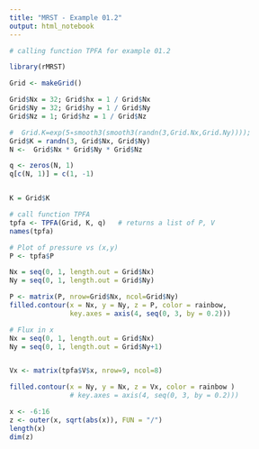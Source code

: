 ```yaml
---
title: "MRST - Example 01.2"
output: html_notebook
---
```


```r
# calling function TPFA for example 01.2

library(rMRST)

Grid <- makeGrid()

Grid$Nx = 32; Grid$hx = 1 / Grid$Nx
Grid$Ny = 32; Grid$hy = 1 / Grid$Ny
Grid$Nz = 1; Grid$hz = 1 / Grid$Nz

#  Grid.K=exp(5∗smooth3(smooth3(randn(3,Grid.Nx,Grid.Ny))));
Grid$K = randn(3, Grid$Nx, Grid$Ny)
N <-  Grid$Nx * Grid$Ny * Grid$Nz

q <- zeros(N, 1)
q[c(N, 1)] = c(1, -1)


K = Grid$K

# call function TPFA
tpfa <- TPFA(Grid, K, q)   # returns a list of P, V
names(tpfa)

```


```r
# Plot of pressure vs (x,y)
P <- tpfa$P

Nx = seq(0, 1, length.out = Grid$Nx)
Ny = seq(0, 1, length.out = Grid$Ny)

P <- matrix(P, nrow=Grid$Nx, ncol=Grid$Ny)
filled.contour(x = Nx, y = Ny, z = P, color = rainbow, 
               key.axes = axis(4, seq(0, 3, by = 0.2)))
```

```r
# Flux in x
Nx = seq(0, 1, length.out = Grid$Nx)
Ny = seq(0, 1, length.out = Grid$Ny+1)


Vx <- matrix(tpfa$V$x, nrow=9, ncol=8)

filled.contour(x = Ny, y = Nx, z = Vx, color = rainbow )
               # key.axes = axis(4, seq(0, 3, by = 0.2)))

```


```r
x <- -6:16
z <- outer(x, sqrt(abs(x)), FUN = "/")
length(x)
dim(z)
```




